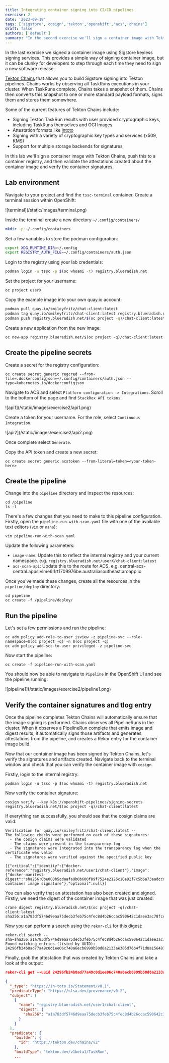 ```yaml
---
title: Integrating container signing into CI/CD pipelines
exercise: 2
date: '2023-09-19'
tags: ['sigstore','cosign','tekton','openshift','acs','chains']
draft: false
authors: ['default']
summary: "In the second exercise we'll sign a container image with Tekton Chains."
---
```

In the last exercise we signed a container image using Sigstore keyless signing services. This provides a simple way of signing container image, but it can be clunky for developers to step through each time they need to sign a new software release.

[Tekton Chains](https://tekton.dev/docs/chains/) that allows you to build Sigstore signing into Tekton pipelines. Chains works by observing all TaskRuns executions in your cluster. When TaskRuns complete, Chains takes a snapshot of them. Chains then converts this snapshot to one or more standard payload formats, signs them and stores them somewhere.

Some of the current features of Tekton Chains include:
- Signing Tekton TaskRun results with user provided cryptographic keys, including TaskRuns themselves and OCI Images
- Attestation formats like [intoto](https://github.com/tektoncd/chains/tree/main/docs/intoto.md)
- Signing with a variety of cryptographic key types and services (x509, KMS)
- Support for multiple storage backends for signatures

In this lab we'll sign a container image with Tekton Chains, push this to a container registry, and then validate the attestations created about the container image and verify the container signatures.

## Lab environment
Navigate to your project and find the `tssc-terminal` container. Create a terminal session within OpenShift:

<Zoom>
![terminal](/static/images/terminal.png)
</Zoom>

Inside the terminal create a new directory `~/.config/containers/`
```bash
mkdir -p ~/.config/containers
```
Set a few variables to store the podman configuration:
```bash
export XDG_RUNTIME_DIR=~/.config
export REGISTRY_AUTH_FILE=~/.config/containers/auth.json
```
Login to the registry using your lab credentials:
```bash
podman login -u tssc -p $(oc whoami -t) registry.blueradish.net
```
Set the project for your username:
```
oc project userX
```
Copy the example image into your own quay.io account:
```bash
podman pull quay.io/smileyfritz/chat-client:latest
podman tag quay.io/smileyfritz/chat-client:latest registry.blueradish.net/$(oc project -q)/chat-client:latest
podman push registry.blueradish.net/$(oc project -q)/chat-client:latest
```
Create a new application from the new image:
```
oc new-app registry.blueradish.net/$(oc project -q)/chat-client:latest
```
## Create the pipeline secrets
Create a secret for the registry configuration:
```
oc create secret generic regcred --from-file=.dockerconfigjson=~/.config/containers/auth.json --type=kubernetes.io/dockerconfigjson
```
Navigate to ACS and select `Platform configuration -> Integrations`. Scroll to the bottom of the page and find `StackRox API tokens`.

<Zoom>
![api1](/static/images/exercise2/api1.png)
</Zoom>

Create a token for your username. For the role, select `Continuous Integration`.

<Zoom>
![api2](/static/images/exercise2/api2.png)
</Zoom>

Once complete select `Generate`.

Copy the API token and create a new secret:
```
oc create secret generic acstoken --from-literal=token=<your-token-here>
```

## Create the pipeline
Change into the `pipeline` directory and inspect the resources:
```
cd /pipeline
ls -l
```
There's a few changes that you need to make to this pipeline configuration. Firstly, open the `pipeline-run-with-scan.yaml` file with one of the available text editors (`vim` or `nano`):
```
vim pipeline-run-with-scan.yaml 
```
Update the following parameters:

* `image-name`: Update this to reflect the internal registry and your current namespace. e.g. `registry.blueradish.net/userX/chat-client:latest`
* `acs-scan-api`: Update this to the route for ACS, e.g. central-acs-central.apps.vlme6l1rt1709976be.australiasoutheast.aroapp.io

Once you've made these changes, create all the resources in the `pipeline/deploy` directory:
```
cd pipeline
oc create -f /pipeline/deploy/
```

## Run the pipeline
Let's set a few permissions and run the pipeline:
```
oc adm policy add-role-to-user isview -z pipeline-svc --role-namespace=$(oc project -q) -n $(oc project -q)
oc adm policy add-scc-to-user privileged -z pipeline-svc
```
Now start the pipeline:
```
oc create -f pipeline-run-with-scan.yaml
```
You should now be able to navigate to `Pipeline` in the OpenShift UI and see the pipeline running:

<Zoom>
![pipeline1](/static/images/exercise2/pipeline1.png)
</Zoom>

## Verify the container signatures and tlog entry

Once the pipeline completes Tekton Chains will automatically ensure that the image signing is performed. Chains observes all PipelineRuns in the cluster. When it observes a PipelineRun complete that emits image and digest results, it automatically signs those artifacts and generates attestations from the pipeline, and creates a Rekor entry for the container image build.

Now that our container image has been signed by Tekton Chains, let's verify the signatures and artifacts created. Navigate back to the terminal window and check that you can verify the container image with `cosign`.

Firstly, login to the internal registry:
```
podman login -u tssc -p $(oc whoami -t) registry.blueradish.net
```
Now verify the container signature:
```
cosign verify --key k8s://openshift-pipelines/signing-secrets registry.blueradish.net/$(oc project -q)/chat-client:latest
```
If everything ran successfully, you should see that the cosign claims are valid:
```
Verification for quay.io/smileyfritz/chat-client:latest --
The following checks were performed on each of these signatures:
  - The cosign claims were validated
  - The claims were present in the transparency log
  - The signatures were integrated into the transparency log when the certificate was valid
  - The signatures were verified against the specified public key

[{"critical":{"identity":{"docker-reference":"registry.blueradish.net/user1/chat-client"},"image":{"docker-manifest-digest":"sha256:0be008b5cdaafa8b0b600f89f7524e2126c18e92f7c5b6a73aadccd2af413581"},"type":"cosign container image signature"},"optional":null}]
```
You can also verify that an attestation has also been created and signed. Firstly, we need the digest of the container image that was just created:
```
crane digest registry.blueradish.net/$(oc project -q)/chat-client:latest
sha256:a1a783df5746d9eaa75decb3feb75c4fec8d4b26ccac590642c1daee3ac78fcc
```
Now you can perform a search using the `rekor-cli` for this digest:
```
rekor-cli search --sha=sha256:a1a783df5746d9eaa75decb3feb75c4fec8d4b26ccac590642c1daee3ac78fcc
Found matching entries (listed by UUID):
24296fb24b8ad77a49c0d1ee06c740a6ecb6999b50d8a2133ae305d76b4f71d8a156487e54240f9d
```
Finally, grab the attestation that was created by Tekton Chains and take a look at the output:
```json
rekor-cli get --uuid 24296fb24b8ad77a49c0d1ee06c740a6ecb6999b50d8a2133ae305d76b4f71d8a156487e54240f9d --format json | jq -r .Attestation | jq

{
  "_type": "https://in-toto.io/Statement/v0.1",
  "predicateType": "https://slsa.dev/provenance/v0.2",
  "subject": [
    {
      "name": "registry.blueradish.net/user1/chat-client",
      "digest": {
        "sha256": "a1a783df5746d9eaa75decb3feb75c4fec8d4b26ccac590642c1daee3ac78fcc"
      }
    }
  ],
  "predicate": {
    "builder": {
      "id": "https://tekton.dev/chains/v2"
    },
    "buildType": "tekton.dev/v1beta1/TaskRun",
    ...
```